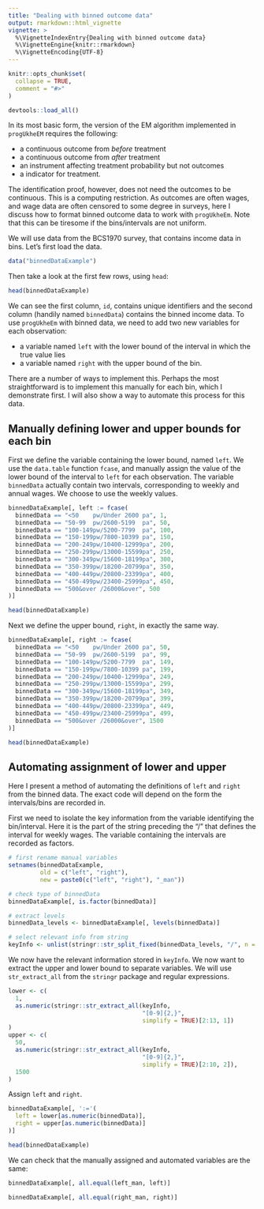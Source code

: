 ```yaml
---
title: "Dealing with binned outcome data"
output: rmarkdown::html_vignette
vignette: >
  %\VignetteIndexEntry{Dealing with binned outcome data}
  %\VignetteEngine{knitr::rmarkdown}
  %\VignetteEncoding{UTF-8}
---
```


```r
knitr::opts_chunk$set(
  collapse = TRUE,
  comment = "#>"
)
```

```r
devtools::load_all()
```

In its most basic form, the version of the EM algorithm implemented in `progUkheEM` requires the following:

- a continuous outcome from *before* treatment
- a continuous outcome from *after* treatment
- an instrument affecting treatment probability but not outcomes
- a indicator for treatment.

The identification proof, however, does not need the outcomes to be continuous. This is a computing restriction. As outcomes are often wages, and wage data are often censored to some degree in surveys, here I discuss how to format binned outcome data to work with `progUkheEm`. Note that this can be tiresome if the bins/intervals are not uniform. 

We will use data from the BCS1970 survey, that contains income data in bins. Let's first load the data.

```r
data("binnedDataExample")
```

Then take a look at the first few rows, using `head`:
```r
head(binnedDataExample)
```

We can see the first column, `id`, contains unique identifiers and the second column (handily named `binnedData`) contains the binned income data. To use `progUkheEm` with binned data, we need to add two new variables for each observation: 

- a variable named `left` with the lower bound of the interval in which the true value lies
- a variable named `right` with the upper bound of the bin.

There are a number of ways to implement this. Perhaps the most straightforward is to implement this manually for each bin, which I demonstrate first. I will also show a way to automate this process for this data.

## Manually defining lower and upper bounds for each bin

First we define the variable containing the lower bound, named `left`. We use the `data.table` function `fcase`, and manually assign the value of the lower bound of the interval to `left` for each observation. The variable `binnedData` actually contain two intervals, corresponding to weekly and annual wages. We choose to use the weekly values.

```r
binnedDataExample[, left := fcase(
  binnedData == "<50    pw/Under 2600 pa", 1,
  binnedData == "50-99  pw/2600-5199  pa", 50,
  binnedData == "100-149pw/5200-7799  pa", 100,
  binnedData == "150-199pw/7800-10399 pa", 150,
  binnedData == "200-249pw/10400-12999pa", 200,
  binnedData == "250-299pw/13000-15599pa", 250,
  binnedData == "300-349pw/15600-18199pa", 300,
  binnedData == "350-399pw/18200-20799pa", 350,
  binnedData == "400-449pw/20800-23399pa", 400,
  binnedData == "450-499pw/23400-25999pa", 450,
  binnedData == "500&over /26000&over", 500
)]

head(binnedDataExample)
```

Next we define the upper bound, `right`, in exactly the same way. 

```r
binnedDataExample[, right := fcase(
  binnedData == "<50    pw/Under 2600 pa", 50,
  binnedData == "50-99  pw/2600-5199  pa", 99,
  binnedData == "100-149pw/5200-7799  pa", 149,
  binnedData == "150-199pw/7800-10399 pa", 199,
  binnedData == "200-249pw/10400-12999pa", 249,
  binnedData == "250-299pw/13000-15599pa", 299,
  binnedData == "300-349pw/15600-18199pa", 349,
  binnedData == "350-399pw/18200-20799pa", 399,
  binnedData == "400-449pw/20800-23399pa", 449,
  binnedData == "450-499pw/23400-25999pa", 499,
  binnedData == "500&over /26000&over", 1500
)]

head(binnedDataExample)
```

## Automating assignment of lower and upper

Here I present a method of automating the definitions of `left` and `right` from the binned data. The exact code will depend on the form the intervals/bins are recorded in.

First we need to isolate the key information from the variable identifying the bin/interval. Here it is the part of the string preceding the "/" that defines the interval for weekly wages. The variable containing the intervals are recorded as factors. 

```r
# first rename manual variables
setnames(binnedDataExample, 
         old = c("left", "right"), 
         new = paste0(c("left", "right"), "_man"))

# check type of binnedData
binnedDataExample[, is.factor(binnedData)]

# extract levels
binnedData_levels <- binnedDataExample[, levels(binnedData)]

# select relevant info from string
keyInfo <- unlist(stringr::str_split_fixed(binnedData_levels, "/", n = 2))[, 1]
```

We now have the relevant information stored in `keyInfo`. We now want to extract the upper and lower bound to separate variables. We will use `str_extract_all` from the `stringr` package and regular expressions.

```r
lower <- c(
  1, 
  as.numeric(stringr::str_extract_all(keyInfo, 
                                      "[0-9]{2,}", 
                                      simplify = TRUE)[2:13, 1])
)
upper <- c(
  50, 
  as.numeric(stringr::str_extract_all(keyInfo, 
                                      "[0-9]{2,}", 
                                      simplify = TRUE)[2:10, 2]),
  1500
)
```

Assign `left` and `right`.

```r
binnedDataExample[, ':='(
  left = lower[as.numeric(binnedData)],
  right = upper[as.numeric(binnedData)]
)]

head(binnedDataExample)
```

We can check that the manually assigned and automated variables are the same:
```r
binnedDataExample[, all.equal(left_man, left)]

binnedDataExample[, all.equal(right_man, right)]
```
